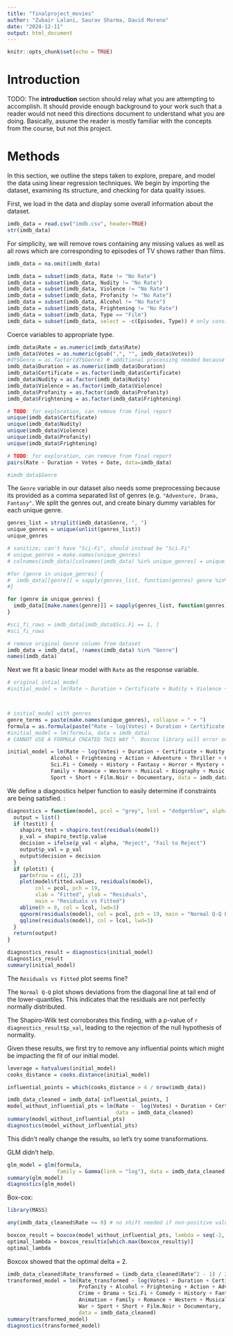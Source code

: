 ---
title: "finalproject_movies"
author: "Zubair Lalani, Saurav Sharma, David Moreno"
date: "2024-12-11"
output: html_document
---
```{r setup, include=FALSE}
knitr::opts_chunk$set(echo = TRUE)
```

# Introduction
TODO: The **introduction** section should relay what you are attempting to accomplish. It should provide enough background to your work such that a reader would not need this directions document to understand what you are doing. Basically, assume the reader is mostly familiar with the concepts from the course, but not this project. 

# Methods
In this section, we outline the steps taken to explore, prepare, and model the data using linear regression techniques. We begin by importing the dataset, examining its structure, and checking for data quality issues. 

First, we load in the data and display some overall information about the dataset.
```{r}
imdb_data = read.csv("imdb.csv", header=TRUE)
str(imdb_data)
```

For simplicity, we will remove rows containing any missing values as well as all rows which are corresponding to episodes of TV shows rather than films.
```{r}
imdb_data = na.omit(imdb_data)
```
```{r}
imdb_data = subset(imdb_data, Rate != "No Rate")
imdb_data = subset(imdb_data, Nudity != "No Rate")
imdb_data = subset(imdb_data, Violence != "No Rate")
imdb_data = subset(imdb_data, Profanity != "No Rate")
imdb_data = subset(imdb_data, Alcohol != "No Rate")
imdb_data = subset(imdb_data, Frightening != "No Rate")
imdb_data = subset(imdb_data, Type == "Film")
imdb_data = subset(imdb_data, select = -c(Episodes, Type)) # only considering films so episode count and type (series or film) not needed
```
Coerce variables to appropriate type. 
```{r}
imdb_data$Rate = as.numeric(imdb_data$Rate)
imdb_data$Votes = as.numeric(gsub(",", "", imdb_data$Votes))
#df$Genre = as.factor(df$Genre) # additional processing needed because multiple genres can be included separated by commas
imdb_data$Duration = as.numeric(imdb_data$Duration)
imdb_data$Certificate = as.factor(imdb_data$Certificate)
imdb_data$Nudity = as.factor(imdb_data$Nudity)
imdb_data$Violence = as.factor(imdb_data$Violence)
imdb_data$Profanity = as.factor(imdb_data$Profanity)
imdb_data$Frightening = as.factor(imdb_data$Frightening)
```

```{r}
# TODO: for exploration, can remove from final report
unique(imdb_data$Certificate)
unique(imdb_data$Nudity)
unique(imdb_data$Violence)
unique(imdb_data$Profanity)
unique(imdb_data$Frightening)
```
```{r}
# TODO: for exploration, can remove from final report
pairs(Rate ~ Duration + Votes + Date, data=imdb_data)
```
```{r}
#imdb_data$Genre
```
The `Genre` variable in our dataset also needs some preprocessing because its provided as a comma separated list of genres (e.g. `"Adventure, Drama, Fantasy"`. We split the genres out, and create binary dummy variables for each unique genre.

```{r}
genres_list = strsplit(imdb_data$Genre, ", ")
unique_genres = unique(unlist(genres_list))
unique_genres
```

```{r}
# sanitize; can't have "Sci-Fi", should instead be "Sci.Fi"
# unique_genres = make.names(unique_genres)
# colnames(imdb_data)[colnames(imdb_data) %in% unique_genres] = unique_genres

#for (genre in unique_genres) {
#  imdb_data[[genre]] = sapply(genres_list, function(genres) genre %in% genres)
#}

for (genre in unique_genres) {
  imdb_data[[make.names(genre)]] = sapply(genres_list, function(genres) genre %in% genres)
}

#sci_fi_rows = imdb_data[imdb_data$Sci.Fi == 1, ]
#sci_fi_rows
```
```{r}
# remove original Genre column from dataset
imdb_data = imdb_data[, !names(imdb_data) %in% "Genre"]
names(imdb_data)
```
Next we fit a basic linear model with `Rate` as the response variable.
```{r}
# original intial_model
#initial_model = lm(Rate ~ Duration + Certificate + Nudity + Violence + Profanity + Alcohol + Frightening, data=imdb_data)



# initial_model with genres
genre_terms = paste(make.names(unique_genres), collapse = " + ")
formula = as.formula(paste("Rate ~ log(Votes) + Duration + Certificate + Nudity + Violence + Profanity + Alcohol + Frightening +", genre_terms))
#initial_model = lm(formula, data = imdb_data)
# CANNOT USE A FORMULA CREATED THIS WAY ^. Boxcox library will error out. 

initial_model = lm(Rate ~ log(Votes) + Duration + Certificate + Nudity + Violence + Profanity + 
              Alcohol + Frightening + Action + Adventure + Thriller + Crime + Drama + 
              Sci.Fi + Comedy + History + Fantasy + Horror + Mystery + Animation + 
              Family + Romance + Western + Musical + Biography + Music + War + 
              Sport + Short + Film.Noir + Documentary, data = imdb_data)

```

We define a diagnostics helper function to easily determine if constraints are being satisfied. :
```{r}
diagnostics = function(model, pcol = "grey", lcol = "dodgerblue", alpha = 0.05, plotit = TRUE, testit = TRUE) {
  output = list()
  if (testit) {
    shapiro_test = shapiro.test(residuals(model))
    p_val = shapiro_test$p.value
    decision = ifelse(p_val < alpha, "Reject", "Fail to Reject")
    output$p_val = p_val
    output$decision = decision
  }
  if (plotit) {
    par(mfrow = c(1, 2))
    plot(model$fitted.values, residuals(model),
         col = pcol, pch = 19,
         xlab = "Fitted", ylab = "Residuals",
         main = "Residuals vs Fitted")
    abline(h = 0, col = lcol, lwd=3)
    qqnorm(residuals(model), col = pcol, pch = 19, main = "Normal Q-Q Plot")
    qqline(residuals(model), col = lcol, lwd=3)
  }
  return(output)
}
```
```{r}
diagnostics_result = diagnostics(initial_model)
diagnostics_result
summary(initial_model)
```

The `Residuals vs Fitted` plot seems fine?

The `Normal Q-Q` plot shows deviations from the diagonal line at tail end of the lower-quantiles. This indicates that the residuals are not perfectly normally distributed. 

The Shapiro-Wilk test corroborates this finding, with a p-value of `r diagnostics_result$p_val`, leading to the rejection of the null hypothesis of normality.

Given these results, we first try to remove any influential points which might be impacting the fit of our initial model.

```{r}
leverage = hatvalues(initial_model)
cooks_distance = cooks.distance(initial_model)

influential_points = which(cooks_distance > 4 / nrow(imdb_data))

imdb_data_cleaned = imdb_data[-influential_points, ]
model_without_influential_pts = lm(Rate ~  log(Votes) + Duration + Certificate + Nudity + Violence + Profanity + Alcohol + Frightening + Action + Adventure + Thriller + Crime + Drama + Sci.Fi + Comedy + History + Fantasy + Horror + Mystery + Animation + Family + Romance + Western + Musical + Biography + Music + War + Sport + Short + Film.Noir + Documentary, 
                                   data = imdb_data_cleaned)
summary(model_without_influential_pts)
diagnostics(model_without_influential_pts)
```
This didn't really change the results, so let's try some transformations.

GLM didn't help.
```{r}
glm_model = glm(formula, 
                family = Gamma(link = "log"), data = imdb_data_cleaned)
summary(glm_model)
diagnostics(glm_model)
```

Box-cox: 
```{r}
library(MASS)

any(imdb_data_cleaned$Rate <= 0) # no shift needed if non-positive values

boxcox_result = boxcox(model_without_influential_pts, lambda = seq(-2, 2, by = 0.1))
optimal_lambda = boxcox_result$x[which.max(boxcox_result$y)]
optimal_lambda
```
Boxcox showed that the optimal delta = 2. 
```{r}
imdb_data_cleaned$Rate_transformed = (imdb_data_cleaned$Rate^2 - 1) / 2
transformed_model = lm(Rate_transformed ~ log(Votes) + Duration + Certificate + Nudity + Violence + 
                       Profanity + Alcohol + Frightening + Action + Adventure + Thriller + 
                       Crime + Drama + Sci.Fi + Comedy + History + Fantasy + Horror + Mystery + 
                       Animation + Family + Romance + Western + Musical + Biography + Music + 
                       War + Sport + Short + Film.Noir + Documentary, 
                       data = imdb_data_cleaned)
summary(transformed_model)
diagnostics(transformed_model)
```

<!-- Try log transformation. -->
<!-- ```{R} -->
<!-- imdb_data$Log_Votes = log(imdb_data$Votes + 1) -->
<!-- model_updated = lm(Rate ~ Log_Votes + Genre + Duration + Certificate, data = imdb_data) -->
<!-- diagnostics_output_updated = diagnostics(model_updated) -->
<!-- diagnostics_output_updated -->
<!-- ``` -->
<!-- ```{r} -->
<!-- ``` -->
<!-- Log didnt work. Exacerbates the issue in the Q-Q plot. Let's try a square root transformation: -->
<!-- ```{r} -->
<!-- transformed_model = lm(sqrt(Rate) ~ Duration + Certificate + Nudity + Violence + Profanity + Alcohol + Frightening, data = imdb_data) -->
<!-- summary(transformed_model) -->
<!-- diagnostics(transformed_model) -->
<!-- ``` -->
<!-- Try remove outliers: -->
<!-- ```{r} -->
<!-- ``` -->
<!-- Box-cox transformation?: -->
<!-- ```{r} -->
<!-- ``` -->
